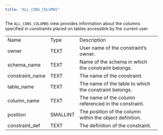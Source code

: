 ```yaml
---
title: "ALL_CONS_COLUMNS"
---
```


<div id="all_cons_columns" class="registered_link"></div>


The `ALL_CONS_COLUMNS` view provides information about the columns specified in constraints placed on tables accessible by the current user.

|                  |          |                                                          |
|------------------|----------|----------------------------------------------------------|
| Name             | Type     | Description                                              |
| owner            | TEXT     | User name of the constraint’s owner.                     |
| schema\_name     | TEXT     | Name of the schema in which the constraint belongs.      |
| constraint\_name | TEXT     | The name of the constraint.                              |
| table\_name      | TEXT     | The name of the table to which the constraint belongs.   |
| column\_name     | TEXT     | The name of the column referenced in the constraint.     |
| position         | SMALLINT | The position of the column within the object definition. |
| constraint\_def  | TEXT     | The definition of the constraint.                        |

